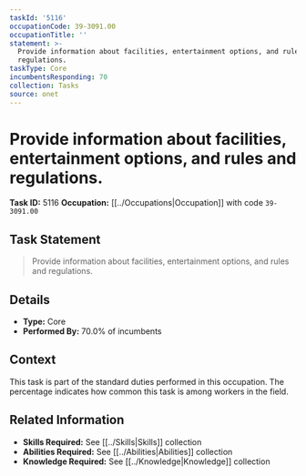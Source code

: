```yaml
---
taskId: '5116'
occupationCode: 39-3091.00
occupationTitle: ''
statement: >-
  Provide information about facilities, entertainment options, and rules and
  regulations.
taskType: Core
incumbentsResponding: 70
collection: Tasks
source: onet
---
```

# Provide information about facilities, entertainment options, and rules and regulations.

**Task ID:** 5116
**Occupation:** [[../Occupations|Occupation]] with code `39-3091.00`

## Task Statement

> Provide information about facilities, entertainment options, and rules and regulations.

## Details

- **Type:** Core
- **Performed By:** 70.0% of incumbents

## Context

This task is part of the standard duties performed in this occupation. The percentage indicates how common this task is among workers in the field.

## Related Information

- **Skills Required:** See [[../Skills|Skills]] collection
- **Abilities Required:** See [[../Abilities|Abilities]] collection
- **Knowledge Required:** See [[../Knowledge|Knowledge]] collection

